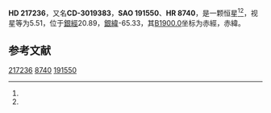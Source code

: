 {{Starbox begin
| name = HD 217236
}}
{{Starbox observe
| epoch = [[J2000.0|J2000.0]]
| constell = {{星座名待查}}<ref name=SIMBAD>{{cite web
 | url=http://simbad.u-strasbg.fr/simbad/sim-id?Ident=HR+8740
 | title =Pulsating variable Star
 | publisher=Centre de Données astronomiques de Strasbourg
 | work=SIMBAD
 | accessdate=2012-07-13}}</ref><ref name=DATA>{{cite web
 | url=http://vizier.u-strasbg.fr/viz-bin/VizieR-5?-out.add=.&-source=5050&-corr=PK=HR&-out.max=9999&HR=8740
 | title=VizieR Detailed Page
 | accessdate=2012-07-13
 | archive-date=2016-03-05
 | archive-url=https://web.archive.org/web/20160305214431/http://vizier.u-strasbg.fr/viz-bin/VizieR-5?-out.add=.&-source=5050&-corr=PK=HR&-out.max=9999&HR=8740
 | dead-url=no
 }}</ref>
| 星官 = 
| ra = {{RA|22|59|35.8}}<ref name=SIMBAD /><ref name=DATA />
| dec = {{DEC|-29|27|44}}<ref name=SIMBAD /><ref name=DATA />
| appmag_v = 5.51<ref name=SIMBAD /><ref name=DATA />
}}
{{Starbox character
| class = A5n<ref name=SIMBAD /><ref name=DATA />
| b-v = 0.25<ref name=SIMBAD /><ref name=DATA />
| u-b = 0.19<ref name=SIMBAD /><ref name=DATA />
| r-i = <ref name=SIMBAD /><ref name=DATA />
| variable = 
}}
{{Starbox astrometry
| radial_v = 0.19
| prop_mo_ra = 0
| parallax = 
| p_error = 
}}
{{Starbox catalog
| names =CD-3019383，[[SAO星表|SAO]] 191550，[[HD星表|HD]] 217236，[[HR星表|HR]] 8740}}
{{Starbox reference |Simbad=HR+8740}}
{{Starbox end}}

'''HD 217236'''，又名'''CD-3019383'''，'''SAO 191550'''、'''HR 8740'''，是一颗恒星<ref name=SIMBAD /><ref name=DATA />，视星等为5.51，位于[[銀道座標系|銀經]]20.89，[[銀道座標系|銀緯]]-65.33，其[[B1900.0|B1900.0]]坐标为赤經{{RA|22|54|7.6}}，赤緯{{DEC|-29|-65.33|54}}。

== 参考文献 ==
{{reflist}}

{{star-stub}}

[[Category:HD和HDE天體|217236]]
[[Category:HR天體|8740]]
[[Category:SAO天體|191550]]